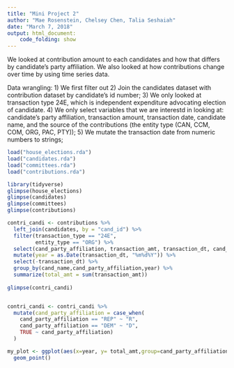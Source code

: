 ```yaml
---
title: "Mini Project 2"
author: "Mae Rosenstein, Chelsey Chen, Talia Seshaiah"
date: "March 7, 2018"
output: html_document:
    code_folding: show
---
```


We looked at contribution amount to each candidates and how that differs by candidate's party affiliation. We also looked at how contributions change over time by using time series data.

Data wrangling:
1) We first filter out
2) Join the candidates dataset with contribution dataset by candidate's id number;
3) We only looked at transaction type 24E, which is independent expenditure advocating election of candidate. 
4) We only select variables that we are interestd in looking at: candidate's party affiliation, transaction amount, transaction date, candidate name, and the source of the contributions (the entity type (CAN, CCM, COM, ORG, PAC, PTY));
5) We mutate the transaction date from numeric numbers to strings;
```r
load("house_elections.rda")
load("candidates.rda")
load("committees.rda")
load("contributions.rda")
```

```r
library(tidyverse)
glimpse(house_elections)
glimpse(candidates)
glimpse(committees)
glimpse(contributions)
```


```r
contri_candi <- contributions %>% 
  left_join(candidates, by = "cand_id") %>%
  filter(transaction_type == "24E",
         entity_type == "ORG") %>%
  select(cand_party_affiliation, transaction_amt, transaction_dt, cand_name, entity_type) %>%
  mutate(year = as.Date(transaction_dt, "%m%d%Y")) %>%
  select(-transaction_dt) %>%
  group_by(cand_name,cand_party_affiliation,year) %>%
  summarize(total_amt = sum(transaction_amt))
           
glimpse(contri_candi)


contri_candi <- contri_candi %>%
  mutate(cand_party_affiliation = case_when(
    cand_party_affiliation == "REP" ~ "R",
    cand_party_affiliation == "DEM" ~ "D",
    TRUE ~ cand_party_affiliation)
  )
```

```r
my_plot <- ggplot(aes(x=year, y= total_amt,group=cand_party_affiliation)) +
  geom_point()
  

```


